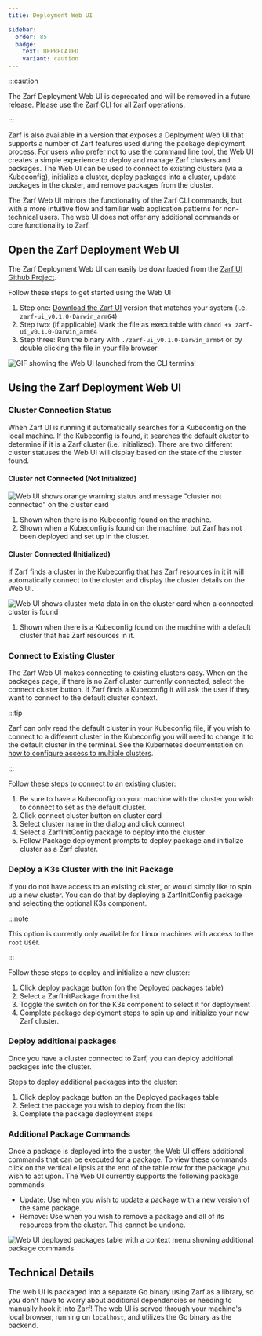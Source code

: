 ```yaml
---
title: Deployment Web UI

sidebar:
  order: 85
  badge:
    text: DEPRECATED
    variant: caution
---
```


:::caution

The Zarf Deployment Web UI is deprecated and will be removed in a future release. Please use the [Zarf CLI](/commands/zarf) for all Zarf operations.

:::

Zarf is also available in a version that exposes a Deployment Web UI that supports a number of Zarf features used during the package deployment process. For users who prefer not to use the command line tool, the Web UI creates a simple experience to deploy and manage Zarf clusters and packages. The Web UI can be used to connect to existing clusters (via a Kubeconfig), initialize a cluster, deploy packages into a cluster, update packages in the cluster, and remove packages from the cluster.

The Zarf Web UI mirrors the functionality of the Zarf CLI commands, but with a more intuitive flow and familiar web application patterns for non-technical users. The web UI does not offer any additional commands or core functionality to Zarf.

## Open the Zarf Deployment Web UI

The Zarf Deployment Web UI can easily be downloaded from the [Zarf UI Github Project](https://github.com/defenseunicorns/zarf-ui/releases/latest).

Follow these steps to get started using the Web UI

1. Step one: [Download the Zarf UI](https://github.com/zarf-dev/zarf-ui/releases/latest) version that matches your system (i.e. `zarf-ui_v0.1.0-Darwin_arm64`)
2. Step two: (if applicable) Mark the file as executable with `chmod +x zarf-ui_v0.1.0-Darwin_arm64`
3. Step three: Run the binary with `./zarf-ui_v0.1.0-Darwin_arm64` or by double clicking the file in your file browser

![GIF showing the Web UI launched from the CLI terminal](../../../assets/dashboard/web-ui-launch.gif)

## Using the Zarf Deployment Web UI

### Cluster Connection Status

When Zarf UI is running it automatically searches for a Kubeconfig on the local machine. If the Kubeconfig is found, it searches the default cluster to determine if it is a Zarf cluster (i.e. initialized). There are two different cluster statuses the Web UI will display based on the state of the cluster found.

#### Cluster not Connected (Not Initialized)

![Web UI shows orange warning status and message "cluster not connected" on the cluster card](../../../assets/dashboard/web-ui-cluster-not-connected.png)

1. Shown when there is no Kubeconfig found on the machine.
2. Shown when a Kubeconfig is found on the machine, but Zarf has not been deployed and set up in the cluster.

#### Cluster Connected (Initialized)

If Zarf finds a cluster in the Kubeconfig that has Zarf resources in it it will automatically connect to the cluster and display the cluster details on the Web UI.

![Web UI shows cluster meta data in on the cluster card when a connected cluster is found](../../../assets/dashboard/web-ui-cluster-connected.png)

1. Shown when there is a Kubeconfig found on the machine with a default cluster that has Zarf resources in it.

### Connect to Existing Cluster

The Zarf Web UI makes connecting to existing clusters easy. When on the packages page, if there is no Zarf cluster currently connected, select the connect cluster button. If Zarf finds a Kubeconfig it will ask the user if they want to connect to the default cluster context.

:::tip

Zarf can only read the default cluster in your Kubeconfig file, if you wish to connect to a different cluster in the Kubeconfig you will need to change it to the default cluster in the terminal. See the Kubernetes documentation on [how to configure access to multiple clusters](https://kubernetes.io/docs/tasks/access-application-cluster/configure-access-multiple-clusters/).

:::

Follow these steps to connect to an existing cluster:

1. Be sure to have a Kubeconfig on your machine with the cluster you wish to connect to set as the default cluster.
2. Click connect cluster button on cluster card
3. Select cluster name in the dialog and click connect
4. Select a ZarfInitConfig package to deploy into the cluster
5. Follow Package deployment prompts to deploy package and initialize cluster as a Zarf cluster.

### Deploy a K3s Cluster with the Init Package

If you do not have access to an existing cluster, or would simply like to spin up a new cluster. You can do that by deploying a ZarfInitConfig package and selecting the optional K3s component.

:::note

This option is currently only available for Linux machines with access to the `root` user.

:::

Follow these steps to deploy and initialize a new cluster:

1. Click deploy package button (on the Deployed packages table)
2. Select a ZarfInitPackage from the list
3. Toggle the switch on for the K3s component to select it for deployment
4. Complete package deployment steps to spin up and initialize your new Zarf cluster.

### Deploy additional packages

Once you have a cluster connected to Zarf, you can deploy additional packages into the cluster.

Steps to deploy additional packages into the cluster:

1. Click deploy package button on the Deployed packages table
2. Select the package you wish to deploy from the list
3. Complete the package deployment steps

### Additional Package Commands

Once a package is deployed into the cluster, the Web UI offers additional commands that can be executed for a package. To view these commands click on the vertical ellipsis at the end of the table row for the package you wish to act upon. The Web UI currently supports the following package commands:

- Update: Use when you wish to update a package with a new version of the same package.
- Remove: Use when you wish to remove a package and all of its resources from the cluster. This cannot be undone.

![Web UI deployed packages table with a context menu showing additional package commands](../../../assets/dashboard/web-ui-package-commands.png)

## Technical Details

The web UI is packaged into a separate Go binary using Zarf as a library, so you don't have to worry about additional dependencies or needing to manually hook it into Zarf! The web UI is served through your machine's local browser, running on `localhost`, and utilizes the Go binary as the backend.
